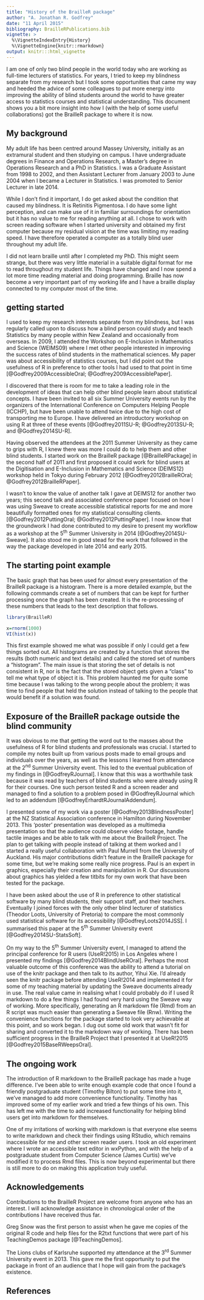 ```yaml
---
title: "History of the BrailleR package"
author: "A. Jonathan R. Godfrey"
date: "11 April 2015"
bibliography: BrailleRPublications.bib
vignette: >
  %\VignetteIndexEntry{History}
  %\VignetteEngine{knitr::rmarkdown}
output: knitr:::html_vignette
---
```




I am one of only two blind people in the world today who are working as full-time lecturers of statistics. For years, I tried to keep my blindness separate from my research but I took some opportunities that came my way and heeded the advice of some colleagues to put more energy into improving the ability of blind students around the world to have greater access to statistics courses and statistical understanding. This document shows you a bit more insight into how I (with the help of some useful collaborations)  got the BrailleR package to where it is now.

## My background


My adult life has been centred around Massey University, initially as an extramural student and then studying on campus. I have undergraduate degrees in Finance and Operations Research,  a Master's degree in Operations Research and a PhD in Statistics. I was a Graduate Assistant from 1998 to 2002, and then Assistant Lecturer from January 2003 to June 2004 when I became a Lecturer in Statistics. I was promoted to Senior Lecturer in late 2014.

While I don't find it important, I do get asked about the condition that caused my blindness. It is Retinitis Pigmentosa. I do have some light perception, and can make use of it in familiar surroundings for orientation but it has no value to me for reading anything at all. I chose to work with screen reading software when I started university and obtained my first computer because my residual vision at the time was limiting my reading speed. I have therefore operated a computer as a totally blind user throughout my adult life.

I did not learn braille until after I completed my PhD. This might seem strange, but there was very little material in a suitable digital format for me to read throughout my student life. Things have changed and I now spend a lot more time reading material and doing programming. Braille has now become a very important part of my working life and I have a braille display connected to my computer most of the time.


## getting started


I used to keep my research interests separate from my blindness, but  I was regularly called upon to discuss how a blind person could study and teach Statistics by many people within New Zealand and occasionally from overseas.  In 2009, I attended the Workshop on E-Inclusion in Mathematics and Science (WEIMS09) where I met other people interested in improving the success rates of blind students in the mathematical sciences. My paper was about accessibility of statistics courses, but I did point out the usefulness of R in preference to other tools I had used to that point in time [@Godfrey2009AccessibleOral; @Godfrey2009AccessiblePaper].

I discovered that there is room for me to take a leading role in the development of ideas that can help other blind people learn about statistical concepts.  I have been invited to all six Summer University events run by the organizers of the International Conference on Computers Helping People (ICCHP), but have been unable to attend twice due to the high cost of transporting me to Europe. I have delivered an introductory workshop on using R at three of these events [@Godfrey2011SU-R; @Godfrey2013SU-R; and @Godfrey2014SU-R].

Having observed the attendees at the 2011 Summer University as they came to grips with R, I knew there was more I could do to help them and other blind students. I started work on the BrailleR package [@BrailleRPackage] in the second half of 2011 and first proposed it could work for blind users at the Digitisation and E-Inclusion in Mathematics and Science (DEIMS12) workshop held in Tokyo during February 2012 [@Godfrey2012BrailleROral; @Godfrey2012BrailleRPaper].


I wasn't to know the value of another talk I gave at DEIMS12 for another two years;  this second talk and associated conference paper focused on how I was using Sweave to create accessible statistical reports for me and more beautifully formatted ones for my statistical consulting clients.
[@Godfrey2012PuttingOral; @Godfrey2012PuttingPaper]. I now know that the groundwork I had done contributed to my desire to present my workflow as a workshop at the 5^th^ Summer University in 2014 [@Godfrey2014SU-Sweave]. It also stood me in good stead for the work that followed in the way the package developed in late 2014 and early 2015.

## The starting point example 

The basic graph that has been used for almost every presentation of the BrailleR package is a histogram. There is a more detailed example, but the following commands create a set of numbers that can be kept for further processing once the graph has been created. It is the re-processing of these numbers that leads to the text description that follows.

```r
library(BrailleR)
```

```r
x=rnorm(1000)
VI(hist(x))
```

This first example showed me what was possible if only I could get a few things sorted out. All histograms  are created by a function that stores the results (both numeric and text details) and called the stored set of numbers a "histogram". The main issue is that storing the set of details is not consistent in R, nor is the fact that the stored object gets given a "class" to tell me what type of object it is. This problem haunted me for quite some time because I was talking to the wrong people about the problem; it was time to find people that held the solution instead of talking to the people that would benefit if a solution was found.

## Exposure of the BrailleR package outside the blind community

It was obvious to me that getting the word out to the masses about the usefulness of R for blind students and professionals was crucial. I started to compile my notes built up from various posts made to email groups and individuals over the years, as well as the lessons I learned from attendance at the 2^nd^ Summer University event. This led to the eventual publication of my findings in [@GodfreyRJournal]. I know that this was a worthwhile task because it was read by teachers of blind students who were already using R for their courses. One such person tested R and a screen reader and managed to find a solution to a problem posed in   @GodfreyRJournal which led to an addendum [@GodfreyErhardtRJournalAddendum]. 

I presented some of my work via a poster [@Godfrey2013BlindnessPoster] at the NZ Statistical Association conference in Hamilton during November 2013. This 'poster' presentation was developed as a multimedia presentation so that the audience could observe video footage, handle tactile images and be able to talk with me about the BrailleR Project. The plan to get talking with people instead of talking at them worked and I started a really useful collaboration with Paul Murrell from the University of Auckland. His major contributions didn't feature in the BrailleR package for some time, but we're making some really nice progress. Paul is an expert in graphics, especially their creation and manipulation in R. Our discussions about graphics has yielded a few titbits for my own work that have been tested for the package.

I have been asked about the use of R in preference to other statistical software by many blind students, their support staff, and  their teachers. Eventually I joined forces with the only other blind lecturer of statistics (Theodor Loots, University of Pretoria) to compare the most commonly used statistical software for its accessibility [@GodfreyLoots2014JSS]. I summarised this paper at the 5^th^ Summer University event [@Godfrey2014SU-StatsSoft]. 

On my way to the 5^th^ Summer University event, I managed to attend the principal conference for R users (UseR!2015) in Los Angeles where I presented my findings [@Godfrey2014BlindUseROral]. Perhaps the most valuable outcome of this conference was the ability to attend a tutorial on use of the knitr package and then talk to its author, Yihui Xie. I'd already seen the knitr package before attending UseR!2014 and implemented it for some of my teaching material by updating the Sweave documents already in use.  The real value came in realising what I could probably do if I used R markdown to do a few things I had found very hard using the Sweave way of working. More specifically, generating an R markdown file (Rmd) from an R script was much easier than generating a Sweave file (Rnw). Writing the convenience functions for the package started to look very achievable at this point, and so work began. I dug out some old work that wasn't fit for sharing and converted it to the markdown way of working. There has been sufficient progress in the BrailleR Project that I presented it at UseR!2015 [@Godfrey2015BaseRWeepsOral]. 


## The ongoing work

The introduction of R markdown to the BrailleR package has made a huge difference. I've been able to write enough example code that once I found a friendly postgraduate student (Timothy Bilton) to put some time into it, we've managed to add more convenience functionality. Timothy has improved some of my earlier work and tried a few things of his own. This has left me with the time to add increased functionality for helping blind users get into  markdown for themselves.

One of my irritations of working with markdown is that everyone else seems to write markdown and check their findings using RStudio, which remains inaccessible for me and other screen reader users. I took an old experiment where I wrote an accessible text editor in wxPython, and with the help of a postgraduate student from Computer Science (James Curtis) we've modified it to process Rmd files. This is now beyond experimental but there is still more to do on making this application truly useful.

## Acknowledgements


Contributions to the BrailleR Project are welcome from anyone who has an
interest. I will acknowledge assistance in chronological order of the
contributions I have received thus far.

Greg Snow was the first person to assist when he gave me copies of the
original R code and help files for the R2txt functions that were part of
his TeachingDemos package [@TeachingDemos].

The Lions clubs of Karlsruhe supported my attendance at the 3^rd^ Summer
University event in 2013. This gave me the first opportunity to
put the package in front of an audience that I hope will gain from the
package's existence. 

## References
